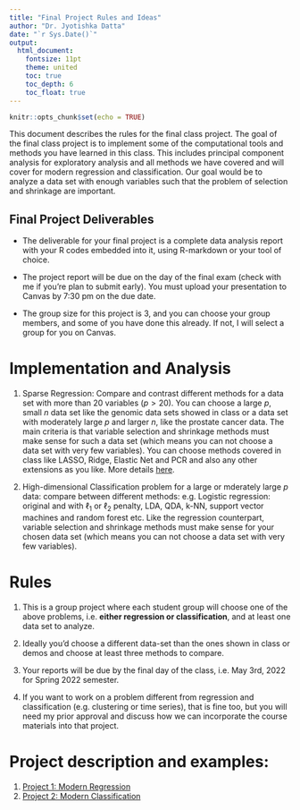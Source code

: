 ---
title: "Final Project Rules and Ideas"
author: "Dr. Jyotishka Datta"
date: "`r Sys.Date()`"
output: 
  html_document:
    fontsize: 11pt
    theme: united
    toc: true
    toc_depth: 6
    toc_float: true
---

```{r setup, include=FALSE}
knitr::opts_chunk$set(echo = TRUE)
```

This document describes the rules for the final class project. The goal of the final class project is to implement some of the computational tools and methods you have learned in this class. This includes principal component analysis for exploratory analysis and all methods we have covered and will cover for modern regression and classification. Our goal would be to analyze a data set with enough variables such that the problem of selection and shrinkage are important.  

## Final Project Deliverables 

-  The deliverable for your final project is a complete data analysis report with your R codes embedded into it, using R-markdown or your tool of choice.  

-  The project report will be due on the day of the final exam (check with me if you're plan to submit early). You must upload your presentation to Canvas by 7:30 pm on the due date. 

-  The group size for this project is 3, and you can choose your group members, and some of you have done this already. If not, I will select a group for you on Canvas. 

# Implementation and Analysis

1.  Sparse Regression: Compare and contrast different methods for a data set with more than 20 variables ($p > 20$). You can choose a large $p$, small $n$ data set like the genomic data sets showed in class or a data set with moderately large $p$ and larger $n$, like the prostate cancer data. The main criteria is that variable selection and shrinkage methods must make sense for such a data set (which means you can not choose a data set with very few variables). You can choose methods covered in class like LASSO, Ridge, Elastic Net and PCR and also any other extensions as you like. More details [here](https://dattahub.github.io/stat5525/project-1-spring-2022.html).

2.  High-dimensional Classification problem for a large or mderately large $p$ data: compare between different methods: e.g. Logistic regression: original and with $\ell_1$ or $\ell_2$ penalty, LDA, QDA, k-NN, support vector machines and random forest etc. Like the regression counterpart, variable selection and shrinkage methods must make sense for your chosen data set (which means you can not choose a data set with very few variables). 

# Rules

1. This is a group project where each student group will choose one of the above problems, i.e. **either regression or classification**, and at least one data set to analyze. 

2. Ideally you'd choose a different data-set than the ones shown in class or demos and choose at least three methods to compare. 

3. Your reports will be due by the final day of the class, i.e. May 3rd, 2022 for Spring 2022 semester. 

4. If you want to work on a problem different from regression and classification (e.g. clustering or time series), that is fine too, but you will need my prior approval and discuss how we can incorporate the course materials into that project. 

# Project description and examples: 

1. [Project 1: Modern Regression](https://dattahub.github.io/stat5525/project-1-spring-2022.html)
2. [Project 2: Modern Classification](https://dattahub.github.io/stat5525/project-2-spring-2022.html)
